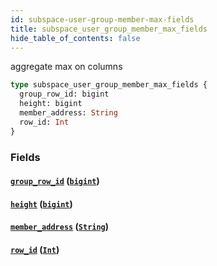 ```yaml
---
id: subspace-user-group-member-max-fields
title: subspace_user_group_member_max_fields
hide_table_of_contents: false
---
```


aggregate max on columns

```graphql
type subspace_user_group_member_max_fields {
  group_row_id: bigint
  height: bigint
  member_address: String
  row_id: Int
}
```

### Fields

#### [`group_row_id`](#) ([`bigint`](../scalars/bigint))

#### [`height`](#) ([`bigint`](../scalars/bigint))

#### [`member_address`](#) ([`String`](../scalars/string))

#### [`row_id`](#) ([`Int`](../scalars/int))
